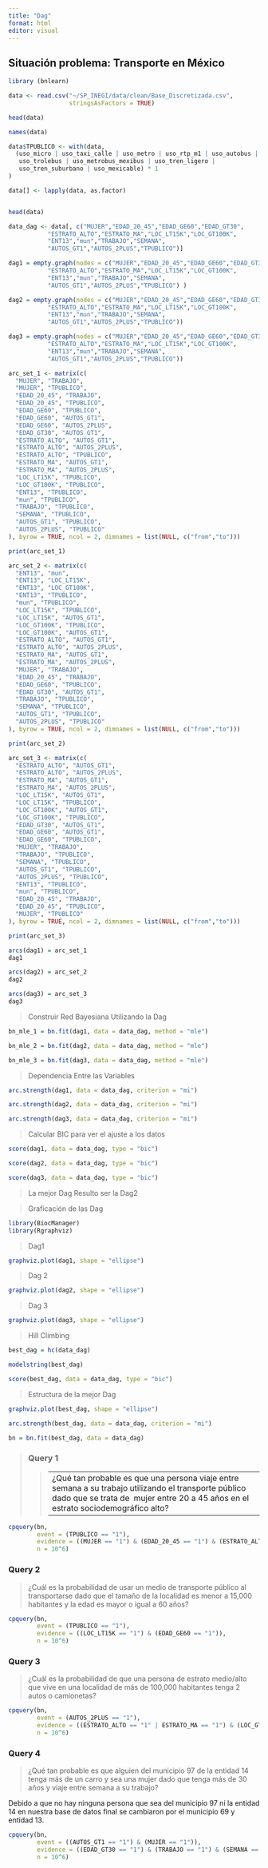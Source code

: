 ---
title: "Dag"
format: html
editor: visual
---

## **Situación problema: Transporte en México**

```{r}
library (bnlearn)
```

```{r}
data <- read.csv("~/SP_INEGI/data/clean/Base_Discretizada.csv",
                 stringsAsFactors = TRUE)

head(data)
```

```{r}
names(data)
```

```{r}
data$TPUBLICO <- with(data, 
  (uso_micro | uso_taxi_calle | uso_metro | uso_rtp_m1 | uso_autobus |
   uso_trolebus | uso_metrobus_mexibus | uso_tren_ligero |
   uso_tren_suburbano | uso_mexicable) * 1
)

data[] <- lapply(data, as.factor)


head(data)
```

```{r}
data_dag <- data[, c("MUJER","EDAD_20_45","EDAD_GE60","EDAD_GT30",
           "ESTRATO_ALTO","ESTRATO_MA","LOC_LT15K","LOC_GT100K",
           "ENT13","mun","TRABAJO","SEMANA",
           "AUTOS_GT1","AUTOS_2PLUS","TPUBLICO")]

```

```{r}
dag1 = empty.graph(nodes = c("MUJER","EDAD_20_45","EDAD_GE60","EDAD_GT30",
           "ESTRATO_ALTO","ESTRATO_MA","LOC_LT15K","LOC_GT100K",
           "ENT13","mun","TRABAJO","SEMANA",
           "AUTOS_GT1","AUTOS_2PLUS","TPUBLICO") )
```

```{r}
dag2 = empty.graph(nodes = c("MUJER","EDAD_20_45","EDAD_GE60","EDAD_GT30",
           "ESTRATO_ALTO","ESTRATO_MA","LOC_LT15K","LOC_GT100K",
           "ENT13","mun","TRABAJO","SEMANA",
           "AUTOS_GT1","AUTOS_2PLUS","TPUBLICO"))
```

```{r}
dag3 = empty.graph(nodes = c("MUJER","EDAD_20_45","EDAD_GE60","EDAD_GT30",
           "ESTRATO_ALTO","ESTRATO_MA","LOC_LT15K","LOC_GT100K",
           "ENT13","mun","TRABAJO","SEMANA",
           "AUTOS_GT1","AUTOS_2PLUS","TPUBLICO"))
```

```{r}
arc_set_1 <- matrix(c(
  "MUJER", "TRABAJO",
  "MUJER", "TPUBLICO",
  "EDAD_20_45", "TRABAJO",
  "EDAD_20_45", "TPUBLICO",
  "EDAD_GE60", "TPUBLICO",
  "EDAD_GE60", "AUTOS_GT1",
  "EDAD_GE60", "AUTOS_2PLUS",
  "EDAD_GT30", "AUTOS_GT1",
  "ESTRATO_ALTO", "AUTOS_GT1",
  "ESTRATO_ALTO", "AUTOS_2PLUS",
  "ESTRATO_ALTO", "TPUBLICO",
  "ESTRATO_MA", "AUTOS_GT1",
  "ESTRATO_MA", "AUTOS_2PLUS",
  "LOC_LT15K", "TPUBLICO",
  "LOC_GT100K", "TPUBLICO",
  "ENT13", "TPUBLICO",
  "mun", "TPUBLICO",
  "TRABAJO", "TPUBLICO",
  "SEMANA", "TPUBLICO",
  "AUTOS_GT1", "TPUBLICO",
  "AUTOS_2PLUS", "TPUBLICO"
), byrow = TRUE, ncol = 2, dimnames = list(NULL, c("from","to")))

```

```{r}
print(arc_set_1)
```

```{r}
arc_set_2 <- matrix(c(
  "ENT13", "mun",
  "ENT13", "LOC_LT15K",
  "ENT13", "LOC_GT100K",
  "ENT13", "TPUBLICO",
  "mun", "TPUBLICO",
  "LOC_LT15K", "TPUBLICO",
  "LOC_LT15K", "AUTOS_GT1",
  "LOC_GT100K", "TPUBLICO",
  "LOC_GT100K", "AUTOS_GT1",
  "ESTRATO_ALTO", "AUTOS_GT1",
  "ESTRATO_ALTO", "AUTOS_2PLUS",
  "ESTRATO_MA", "AUTOS_GT1",
  "ESTRATO_MA", "AUTOS_2PLUS",
  "MUJER", "TRABAJO",
  "EDAD_20_45", "TRABAJO",
  "EDAD_GE60", "TPUBLICO",
  "EDAD_GT30", "AUTOS_GT1",
  "TRABAJO", "TPUBLICO",
  "SEMANA", "TPUBLICO",
  "AUTOS_GT1", "TPUBLICO",
  "AUTOS_2PLUS", "TPUBLICO"
), byrow = TRUE, ncol = 2, dimnames = list(NULL, c("from","to")))

```

```{r}
print(arc_set_2)
```

```{r}
arc_set_3 <- matrix(c(
  "ESTRATO_ALTO", "AUTOS_GT1",
  "ESTRATO_ALTO", "AUTOS_2PLUS",
  "ESTRATO_MA", "AUTOS_GT1",
  "ESTRATO_MA", "AUTOS_2PLUS",
  "LOC_LT15K", "AUTOS_GT1",
  "LOC_LT15K", "TPUBLICO",
  "LOC_GT100K", "AUTOS_GT1",
  "LOC_GT100K", "TPUBLICO",
  "EDAD_GT30", "AUTOS_GT1",
  "EDAD_GE60", "AUTOS_GT1",
  "EDAD_GE60", "TPUBLICO",
  "MUJER", "TRABAJO",
  "TRABAJO", "TPUBLICO",
  "SEMANA", "TPUBLICO",
  "AUTOS_GT1", "TPUBLICO",
  "AUTOS_2PLUS", "TPUBLICO",
  "ENT13", "TPUBLICO",
  "mun", "TPUBLICO",
  "EDAD_20_45", "TRABAJO",
  "EDAD_20_45", "TPUBLICO",
  "MUJER", "TPUBLICO"
), byrow = TRUE, ncol = 2, dimnames = list(NULL, c("from","to")))

```

```{r}
print(arc_set_3)
```

```{r}
arcs(dag1) = arc_set_1
dag1
```

```{r}
arcs(dag2) = arc_set_2
dag2
```

```{r}
arcs(dag3) = arc_set_3
dag3
```

> Construir Red Bayesiana Utilizando la Dag

```{r}
bn_mle_1 = bn.fit(dag1, data = data_dag, method = "mle")
```

```{r}
bn_mle_2 = bn.fit(dag2, data = data_dag, method = "mle")

```

```{r}
bn_mle_3 = bn.fit(dag3, data = data_dag, method = "mle")

```

> Dependencia Entre las Variables

```{r}
arc.strength(dag1, data = data_dag, criterion = "mi")
```

```{r}
arc.strength(dag2, data = data_dag, criterion = "mi")
```

```{r}
arc.strength(dag3, data = data_dag, criterion = "mi")
```

> Calcular BIC para ver el ajuste a los datos

```{r}
score(dag1, data = data_dag, type = "bic")
```

```{r}
score(dag2, data = data_dag, type = "bic")
```

```{r}
score(dag3, data = data_dag, type = "bic")
```

> La mejor Dag Resulto ser la Dag2

> Graficación de las Dag

```{r}
library(BiocManager)
library(Rgraphviz)
```

> Dag1

```{r}
graphviz.plot(dag1, shape = "ellipse")
```

> Dag 2

```{r}
graphviz.plot(dag2, shape = "ellipse")
```

> Dag 3

```{r}
graphviz.plot(dag3, shape = "ellipse")
```

> Hill Climbing

```{r}
best_dag = hc(data_dag)
```

```{r}
modelstring(best_dag)
```

```{r}
score(best_dag, data = data_dag, type = "bic")
```

> Estructura de la mejor Dag

```{r}
graphviz.plot(best_dag, shape = "ellipse")
```

```{r}
arc.strength(best_dag, data = data_dag, criterion = "mi")
```

```{r}
bn = bn.fit(best_dag, data = data_dag)
```

> ### **Query 1**
>
> > |  |
> > |----|
> > | ¿Qué tan probable es que una persona viaje entre semana a su trabajo utilizando el transporte público dado que se trata de  mujer entre 20 a 45 años en el estrato sociodemográfico alto? |

```{r}
cpquery(bn, 
        event = (TPUBLICO == "1"), 
        evidence = ((MUJER == "1") & (EDAD_20_45 == "1") & (ESTRATO_ALTO == "1") & (SEMANA == "1") & (TRABAJO == "1")), 
        n = 10^6)
```

### **Query 2**

> ¿Cuál es la probabilidad de usar un medio de transporte público al transportarse dado que el tamaño de la localidad es menor a 15,000 habitantes y la edad es mayor o igual a 60 años?

```{r}
cpquery(bn, 
        event = (TPUBLICO == "1"), 
        evidence = ((LOC_LT15K == "1") & (EDAD_GE60 == "1")), 
        n = 10^6)

```

### **Query 3**

> ¿Cuál es la probabilidad de que una persona de estrato medio/alto que vive en una localidad de más de 100,000 habitantes tenga 2 autos o camionetas?

```{r}
cpquery(bn, 
        event = (AUTOS_2PLUS == "1"), 
        evidence = ((ESTRATO_ALTO == "1" | ESTRATO_MA == "1") & (LOC_GT100K == "1")), 
        n = 10^6)

```

### **Query 4**

> ¿Qué tan probable es que alguien del municipio 97 de la entidad 14 tenga más de un carro y sea una mujer dado que tenga más de 30 años y viaje entre semana a su trabajo?

Debido a que no hay ninguna persona que sea del municipio 97 ni la entidad 14 en nuestra base de datos final se cambiaron por el municipio 69 y entidad 13.

```{r}
cpquery(bn, 
        event = ((AUTOS_GT1 == "1") & (MUJER == "1")), 
        evidence = ((EDAD_GT30 == "1") & (TRABAJO == "1") & (SEMANA == "1") & (mun == "69") & (ENT13 == "1")), 
        n = 10^6)

```
